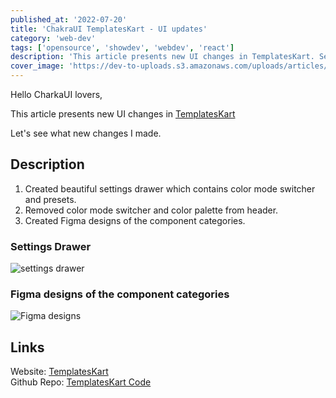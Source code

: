 ```yaml
---
published_at: '2022-07-20'
title: 'ChakraUI TemplatesKart - UI updates'
category: 'web-dev'
tags: ['opensource', 'showdev', 'webdev', 'react']
description: 'This article presents new UI changes in TemplatesKart. See what new changes I made.'
cover_image: 'https://dev-to-uploads.s3.amazonaws.com/uploads/articles/j7gj5kgas9fpjqcormah.png'
---
```


Hello CharkaUI lovers,

This article presents new UI changes in [TemplatesKart](https://templateskart.com)

Let's see what new changes I made.

## Description

1. Created beautiful settings drawer which contains color mode switcher and presets.
2. Removed color mode switcher and color palette from header.
3. Created Figma designs of the component categories.

### Settings Drawer

![settings drawer](https://dev-to-uploads.s3.amazonaws.com/uploads/articles/jjpqyspr08swqrtfyxc6.png)

### Figma designs of the component categories

![Figma designs](https://dev-to-uploads.s3.amazonaws.com/uploads/articles/wpb9g514yw9zy6buu4aw.png)

## Links

Website: [TemplatesKart](https://templateskart.com) <br />
Github Repo: [TemplatesKart Code](https://github.com/MA-Ahmad/templateskart)
